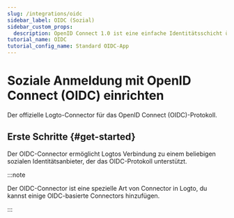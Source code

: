 ```yaml
---
slug: /integrations/oidc
sidebar_label: OIDC (Sozial)
sidebar_custom_props:
  description: OpenID Connect 1.0 ist eine einfache Identitätsschicht über dem OAuth 2.0-Protokoll.
tutorial_name: OIDC
tutorial_config_name: Standard OIDC-App
---
```




# Soziale Anmeldung mit OpenID Connect (OIDC) einrichten

Der offizielle Logto-Connector für das OpenID Connect (OIDC)-Protokoll.

<GuideTip />

## Erste Schritte \{#get-started}

Der OIDC-Connector ermöglicht Logtos Verbindung zu einem beliebigen sozialen Identitätsanbieter, der das OIDC-Protokoll unterstützt.

:::note

Der OIDC-Connector ist eine spezielle Art von Connector in Logto, du kannst einige OIDC-basierte Connectors hinzufügen.

:::

<Integration />
